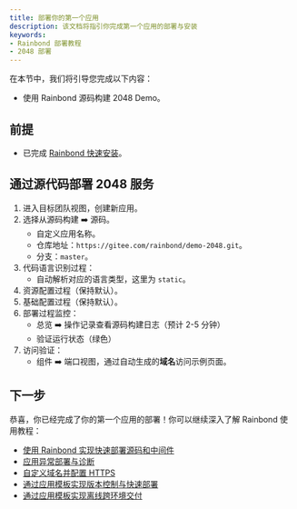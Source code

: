 ```yaml
---
title: 部署你的第一个应用
description: 该文档将指引你完成第一个应用的部署与安装
keywords:
- Rainbond 部署教程
- 2048 部署
---
```


在本节中，我们将引导您完成以下内容：

- 使用 Rainbond 源码构建 2048 Demo。

## 前提

- 已完成 [Rainbond 快速安装](/docs/quick-start/quick-install)。

## 通过源代码部署 2048 服务

1. 进入目标团队视图，创建新应用。
2. 选择从源码构建 ➡️ 源码。
    - 自定义应用名称。
    - 仓库地址：`https://gitee.com/rainbond/demo-2048.git`。
    - 分支：`master`。
3. 代码语言识别过程：
    - 自动解析对应的语言类型，这里为 `static`。
4. 资源配置过程（保持默认）。
5. 基础配置过程（保持默认）。
6. 部署过程监控：
    - 总览 ➡️ 操作记录查看源码构建日志（预计 2-5 分钟）
    - 验证运行状态（绿色）
7. 访问验证：
    - 组件 ➡️ 端口视图，通过自动生成的**域名**访问示例页面。

## 下一步

恭喜，你已经完成了你的第一个应用的部署！你可以继续深入了解 Rainbond 使用教程：

- [使用 Rainbond 实现快速部署源码和中间件](../tutorial/via-rainbond-deploy-sourceandmiddleware)
- [应用异常部署与诊断](../tutorial/app-exception-deployanddiagnosis)
- [自定义域名并配置 HTTPS](../tutorial/custom-gateway)
- [通过应用模板实现版本控制与快速部署](../tutorial/app-template-manage)
- [通过应用模板实现离线跨环境交付](../tutorial/app-template-offline)